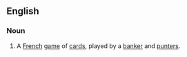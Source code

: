 ==English==

===Noun===
#A [[French]] [[game]] of [[cards]], played by a [[banker]] and [[punter]]s.